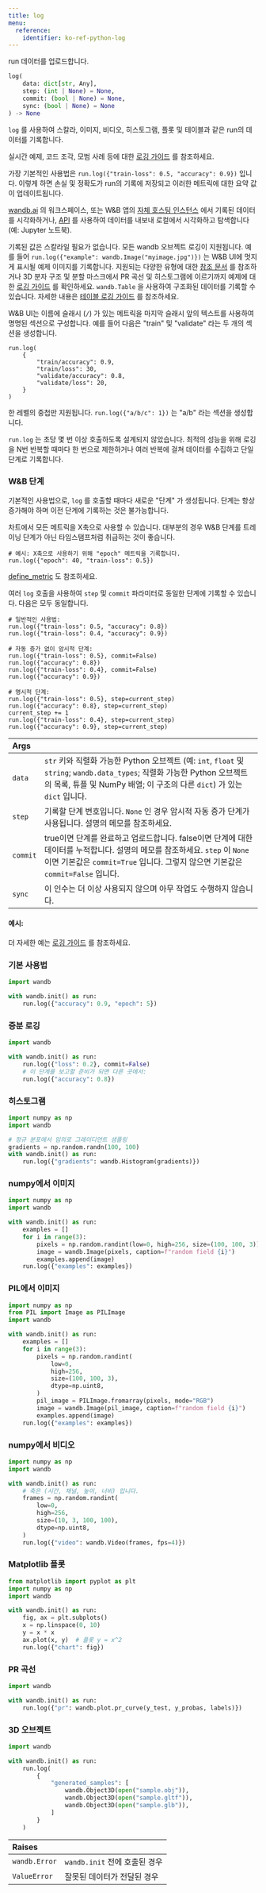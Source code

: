 ```yaml
---
title: log
menu:
  reference:
    identifier: ko-ref-python-log
---
```


<Card title="View the source code" href="https://www.github.com/wandb/wandb/tree/637bddf198525810add5804059001b1b319d6ad1/wandb/sdk/wandb_run.py#L1613-L1873" icon="github"/>

run 데이터를 업로드합니다.

```python
log(
    data: dict[str, Any],
    step: (int | None) = None,
    commit: (bool | None) = None,
    sync: (bool | None) = None
) -> None
```

`log` 를 사용하여 스칼라, 이미지, 비디오, 히스토그램, 플롯 및 테이블과 같은 run의 데이터를 기록합니다.

실시간 예제, 코드 조각, 모범 사례 등에 대한 [로깅 가이드](https://docs.wandb.ai/guides/track/log) 를 참조하세요.

가장 기본적인 사용법은 `run.log({"train-loss": 0.5, "accuracy": 0.9})` 입니다. 이렇게 하면 손실 및 정확도가 run의 기록에 저장되고 이러한 메트릭에 대한 요약 값이 업데이트됩니다.

[wandb.ai](https://wandb.ai) 의 워크스페이스, 또는 W&B 앱의 [자체 호스팅 인스턴스](https://docs.wandb.ai/guides/hosting) 에서 기록된 데이터를 시각화하거나, [API](https://docs.wandb.ai/guides/track/public-api-guide) 를 사용하여 데이터를 내보내 로컬에서 시각화하고 탐색합니다 (예: Jupyter 노트북).

기록된 값은 스칼라일 필요가 없습니다. 모든 wandb 오브젝트 로깅이 지원됩니다. 예를 들어 `run.log({"example": wandb.Image("myimage.jpg")})` 는 W&B UI에 멋지게 표시될 예제 이미지를 기록합니다. 지원되는 다양한 유형에 대한 [참조 문서](https://docs.wandb.ai/ref/python/data-types/) 를 참조하거나 3D 분자 구조 및 분할 마스크에서 PR 곡선 및 히스토그램에 이르기까지 예제에 대한 [로깅 가이드](https://docs.wandb.ai/guides/track/log) 를 확인하세요. `wandb.Table` 을 사용하여 구조화된 데이터를 기록할 수 있습니다. 자세한 내용은 [테이블 로깅 가이드](https://docs.wandb.ai/guides/models/tables/tables-walkthrough) 를 참조하세요.

W&B UI는 이름에 슬래시 (`/`) 가 있는 메트릭을 마지막 슬래시 앞의 텍스트를 사용하여 명명된 섹션으로 구성합니다. 예를 들어 다음은 "train" 및 "validate" 라는 두 개의 섹션을 생성합니다.

```
run.log(
    {
        "train/accuracy": 0.9,
        "train/loss": 30,
        "validate/accuracy": 0.8,
        "validate/loss": 20,
    }
)
```

한 레벨의 중첩만 지원됩니다. `run.log({"a/b/c": 1})` 는 "a/b" 라는 섹션을 생성합니다.

`run.log` 는 초당 몇 번 이상 호출하도록 설계되지 않았습니다. 최적의 성능을 위해 로깅을 N번 반복할 때마다 한 번으로 제한하거나 여러 반복에 걸쳐 데이터를 수집하고 단일 단계로 기록합니다.

### W&B 단계

기본적인 사용법으로, `log` 를 호출할 때마다 새로운 "단계" 가 생성됩니다. 단계는 항상 증가해야 하며 이전 단계에 기록하는 것은 불가능합니다.

차트에서 모든 메트릭을 X축으로 사용할 수 있습니다. 대부분의 경우 W&B 단계를 트레이닝 단계가 아닌 타임스탬프처럼 취급하는 것이 좋습니다.

```
# 예시: X축으로 사용하기 위해 "epoch" 메트릭을 기록합니다.
run.log({"epoch": 40, "train-loss": 0.5})
```

[define_metric](https://docs.wandb.ai/ref/python/experiments/run/#method-rundefine_metric) 도 참조하세요.

여러 `log` 호출을 사용하여 `step` 및 `commit` 파라미터로 동일한 단계에 기록할 수 있습니다. 다음은 모두 동일합니다.

```
# 일반적인 사용법:
run.log({"train-loss": 0.5, "accuracy": 0.8})
run.log({"train-loss": 0.4, "accuracy": 0.9})

# 자동 증가 없이 암시적 단계:
run.log({"train-loss": 0.5}, commit=False)
run.log({"accuracy": 0.8})
run.log({"train-loss": 0.4}, commit=False)
run.log({"accuracy": 0.9})

# 명시적 단계:
run.log({"train-loss": 0.5}, step=current_step)
run.log({"accuracy": 0.8}, step=current_step)
current_step += 1
run.log({"train-loss": 0.4}, step=current_step)
run.log({"accuracy": 0.9}, step=current_step)
```

| Args |  |
| :--- | :--- |
|  `data` |  `str` 키와 직렬화 가능한 Python 오브젝트 (예: `int`, `float` 및 `string`; `wandb.data_types`; 직렬화 가능한 Python 오브젝트의 목록, 튜플 및 NumPy 배열; 이 구조의 다른 `dict`) 가 있는 `dict` 입니다. |
|  `step` |  기록할 단계 번호입니다. `None` 인 경우 암시적 자동 증가 단계가 사용됩니다. 설명의 메모를 참조하세요. |
|  `commit` |  true이면 단계를 완료하고 업로드합니다. false이면 단계에 대한 데이터를 누적합니다. 설명의 메모를 참조하세요. `step` 이 `None` 이면 기본값은 `commit=True` 입니다. 그렇지 않으면 기본값은 `commit=False` 입니다. |
|  `sync` |  이 인수는 더 이상 사용되지 않으며 아무 작업도 수행하지 않습니다. |

#### 예시:

더 자세한 예는 [로깅 가이드](https://docs.wandb.ai/guides/track/log) 를 참조하세요.

### 기본 사용법

```python
import wandb

with wandb.init() as run:
    run.log({"accuracy": 0.9, "epoch": 5})
```

### 증분 로깅

```python
import wandb

with wandb.init() as run:
    run.log({"loss": 0.2}, commit=False)
    # 이 단계를 보고할 준비가 되면 다른 곳에서:
    run.log({"accuracy": 0.8})
```

### 히스토그램

```python
import numpy as np
import wandb

# 정규 분포에서 임의로 그레이디언트 샘플링
gradients = np.random.randn(100, 100)
with wandb.init() as run:
    run.log({"gradients": wandb.Histogram(gradients)})
```

### numpy에서 이미지

```python
import numpy as np
import wandb

with wandb.init() as run:
    examples = []
    for i in range(3):
        pixels = np.random.randint(low=0, high=256, size=(100, 100, 3))
        image = wandb.Image(pixels, caption=f"random field {i}")
        examples.append(image)
    run.log({"examples": examples})
```

### PIL에서 이미지

```python
import numpy as np
from PIL import Image as PILImage
import wandb

with wandb.init() as run:
    examples = []
    for i in range(3):
        pixels = np.random.randint(
            low=0,
            high=256,
            size=(100, 100, 3),
            dtype=np.uint8,
        )
        pil_image = PILImage.fromarray(pixels, mode="RGB")
        image = wandb.Image(pil_image, caption=f"random field {i}")
        examples.append(image)
    run.log({"examples": examples})
```

### numpy에서 비디오

```python
import numpy as np
import wandb

with wandb.init() as run:
    # 축은 (시간, 채널, 높이, 너비) 입니다.
    frames = np.random.randint(
        low=0,
        high=256,
        size=(10, 3, 100, 100),
        dtype=np.uint8,
    )
    run.log({"video": wandb.Video(frames, fps=4)})
```

### Matplotlib 플롯

```python
from matplotlib import pyplot as plt
import numpy as np
import wandb

with wandb.init() as run:
    fig, ax = plt.subplots()
    x = np.linspace(0, 10)
    y = x * x
    ax.plot(x, y)  # 플롯 y = x^2
    run.log({"chart": fig})
```

### PR 곡선

```python
import wandb

with wandb.init() as run:
    run.log({"pr": wandb.plot.pr_curve(y_test, y_probas, labels)})
```

### 3D 오브젝트

```python
import wandb

with wandb.init() as run:
    run.log(
        {
            "generated_samples": [
                wandb.Object3D(open("sample.obj")),
                wandb.Object3D(open("sample.gltf")),
                wandb.Object3D(open("sample.glb")),
            ]
        }
    )
```

| Raises |  |
| :--- | :--- |
|  `wandb.Error` |  `wandb.init` 전에 호출된 경우 |
|  `ValueError` |  잘못된 데이터가 전달된 경우 |
```